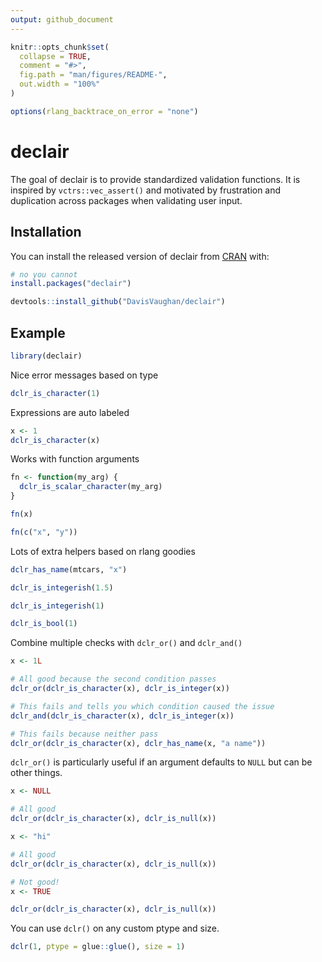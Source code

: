 ```yaml
---
output: github_document
---
```


<!-- README.md is generated from README.Rmd. Please edit that file -->

```r
knitr::opts_chunk$set(
  collapse = TRUE,
  comment = "#>",
  fig.path = "man/figures/README-",
  out.width = "100%"
)

options(rlang_backtrace_on_error = "none")
```

# declair

<!-- badges: start -->
<!-- badges: end -->

The goal of declair is to provide standardized validation functions. It is inspired by `vctrs::vec_assert()` and motivated by frustration and duplication across packages when validating user input.

## Installation

You can install the released version of declair from [CRAN](https://CRAN.R-project.org) with:

``` r
# no you cannot
install.packages("declair")
```

```r
devtools::install_github("DavisVaughan/declair")
```

## Example

```r
library(declair)
```

Nice error messages based on type

```r
dclr_is_character(1)
```

Expressions are auto labeled

```r
x <- 1
dclr_is_character(x)
```

Works with function arguments

```r
fn <- function(my_arg) {
  dclr_is_scalar_character(my_arg)
}

fn(x)

fn(c("x", "y"))
```

Lots of extra helpers based on rlang goodies

```r
dclr_has_name(mtcars, "x")
```

```r
dclr_is_integerish(1.5)

dclr_is_integerish(1)

dclr_is_bool(1)
```

Combine multiple checks with `dclr_or()` and `dclr_and()`

```r
x <- 1L

# All good because the second condition passes
dclr_or(dclr_is_character(x), dclr_is_integer(x))

# This fails and tells you which condition caused the issue
dclr_and(dclr_is_character(x), dclr_is_integer(x))

# This fails because neither pass
dclr_or(dclr_is_character(x), dclr_has_name(x, "a name"))
```

`dclr_or()` is particularly useful if an argument defaults to `NULL` but can be other things.

```r
x <- NULL

# All good
dclr_or(dclr_is_character(x), dclr_is_null(x))

x <- "hi"

# All good
dclr_or(dclr_is_character(x), dclr_is_null(x))

# Not good!
x <- TRUE

dclr_or(dclr_is_character(x), dclr_is_null(x))
```

You can use `dclr()` on any custom ptype and size.

```r
dclr(1, ptype = glue::glue(), size = 1)
```
